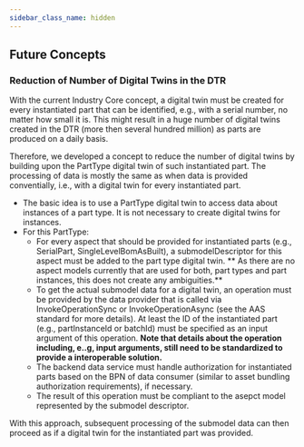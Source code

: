 ```yaml
---
sidebar_class_name: hidden
---
```


<!--
This work is licensed under the CC-BY-4.0 (https://creativecommons.org/licenses/by/4.0/legalcode).

- SPDX-License-Identifier: CC-BY-4.0
- SPDX-FileCopyrightText: 2024 BASF SE
- SPDX-FileCopyrightText: 2024 Bayerische Motoren Werke Aktiengesellschaft (BMW AG)
- SPDX-FileCopyrightText: 2024 Fraunhofer-Gesellschaft zur Foerderung der angewandten Forschung e.V. (represented by Fraunhofer ISST & Fraunhofer IML)
- SPDX-FileCopyrightText: 2024 German Edge Cloud GmbH & Co. KG
- SPDX-FileCopyrightText: 2024 Mercedes Benz AG
- SPDX-FileCopyrightText: 2024 Robert Bosch Manufacturing Solutions GmbH
- SPDX-FileCopyrightText: 2024 SAP SE
- SPDX-FileCopyrightText: 2024 Siemens AG
- SPDX-FileCopyrightText: 2024 T-Systems International GmbH
- SPDX-FileCopyrightText: 2024 ZF Friedrichshafen AG
- SPDX-FileCopyrightText: 2024 Contributors to the Eclipse Foundation
- Source URL: https://github.com/eclipse-tractusx/eclipse-tractusx.github.io/tree/main/docs-kits/kits/industry-core-kit (latest version)
-->

## Future Concepts

### Reduction of Number of Digital Twins in the DTR

With the current Industry Core concept, a digital twin must be created for every instantiated part that can be identified, e.g., with a serial number, no matter how small it is. This might result in a huge number of digital twins created in the DTR (more then several hundred million) as parts are produced on a daily basis.

Therefore, we developed a concept to reduce the number of digital twins by building upon the PartType digital twin of such instantiated part. The processing of data is mostly the same as when data is provided conventially, i.e., with a digital twin for every instantiated part.

- The basic idea is to use a PartType digital twin to access data about instances of a part type. It is not necessary to create digital twins for instances.
- For this PartType:
  - For every aspect that should be provided for instantiated parts (e.g., SerialPart, SingleLevelBomAsBuilt), a submodelDescriptor for this aspect must be added to the part type digital twin. ** As there are no aspect models currently that are used for both, part types and part instances, this does not create any ambiguities.**
  - To get the actual submodel data for a digital twin, an operation must be provided by the data provider that is called via InvokeOperationSync or InvokeOperationAsync (see the AAS standard for more details). At least the ID of the instantiated part (e.g., partInstanceId or batchId) must be specified as an input argument of this operation. **Note that details about the operation including, e..g, input arguments, still need to be standardized to provide a interoperable solution.**
  - The backend data service must handle authorization for instantiated parts based on the BPN of data consumer (similar to asset bundling authorization requirements), if necessary.
  - The result of this operation must be compliant to the asepct model represented by the submodel descriptor.

With this approach, subsequent processing of the submodel data can then proceed as if a digital twin for the instantiated part was provided.
